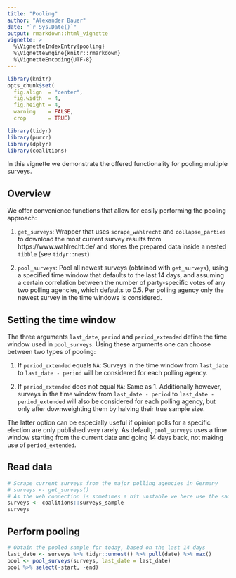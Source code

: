 ```yaml
---
title: "Pooling"
author: "Alexander Bauer"
date: "`r Sys.Date()`"
output: rmarkdown::html_vignette
vignette: >
  %\VignetteIndexEntry{pooling}
  %\VignetteEngine{knitr::rmarkdown}
  %\VignetteEncoding{UTF-8}
---
```



```r
library(knitr)
opts_chunk$set(
  fig.align  = "center",
  fig.width  = 4,
  fig.height = 4,
  warning    = FALSE,
  crop       = TRUE)
```


```r
library(tidyr)
library(purrr)
library(dplyr)
library(coalitions)
```


In this vignette we demonstrate the offered functionality for pooling
multiple surveys.


## Overview
We offer convenience functions that allow for easily performing the pooling
approach:

1. `get_surveys`: Wrapper that uses `scrape_wahlrecht` and `collapse_parties`
to download the most current survey results from https://www.wahlrecht.de/
and stores the prepared data inside a nested `tibble` (see `tidyr::nest`)

2. `pool_surveys`: Pool all newest surveys (obtained with `get_surveys`), using
a specified time window that defaults to the last 14 days, and assuming a certain
correlation between the number of party-specific votes of any two polling agencies,
which defaults to 0.5. Per polling agency only the newest survey in the time windows
is considered.


## Setting the time window
The three arguments `last_date`, `period` and `period_extended` define the time window
used in `pool_surveys`. Using these arguments one can choose between two types of pooling:

1. If `period_extended` equals `NA`: Surveys in the time window from `last_date` to
`last_date - period` will be considered for each polling agency.

2. If `period_extended` does not equal `NA`: Same as 1. Additionally however, surveys in the time
window from `last_date - period` to `last_date - period_extended` will also be considered
for each polling agency, but only after downweighting them by halving their
true sample size.

The latter option can be especially useful if opinion polls for a specific election
are only published very rarely. As default, `pool_surveys` uses a time window starting
from the current date and going 14 days back, not making use of `period_extended`.



## Read data
```r
# Scrape current surveys from the major polling agencies in Germany
# surveys <- get_surveys()
# As the web connection is sometimes a bit unstable we here use the sample data set of pre-scraped surveys
surveys <- coalitions::surveys_sample
surveys
```

## Perform pooling
```r
# Obtain the pooled sample for today, based on the last 14 days
last_date <- surveys %>% tidyr::unnest() %>% pull(date) %>% max()
pool <- pool_surveys(surveys, last_date = last_date)
pool %>% select(-start, -end)
```
